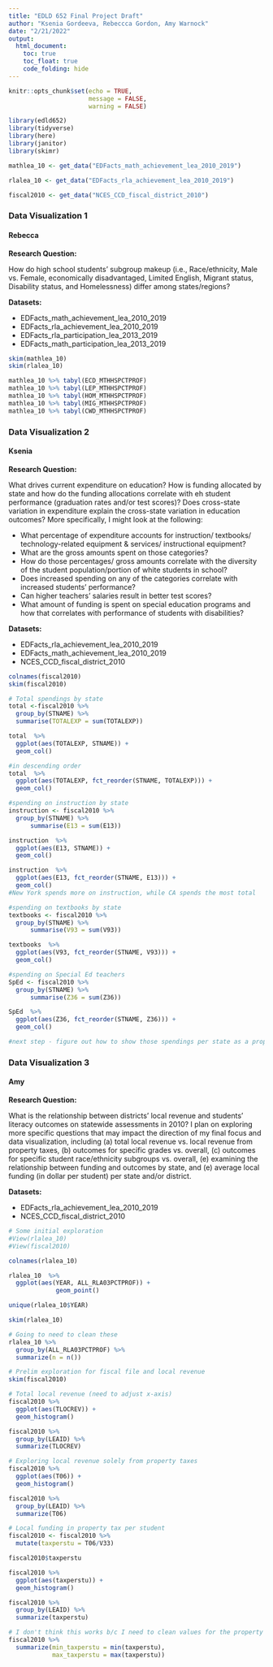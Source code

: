 ```yaml
---
title: "EDLD 652 Final Project Draft"
author: "Ksenia Gordeeva, Rebeccca Gordon, Amy Warnock"
date: "2/21/2022"
output:
  html_document:
    toc: true
    toc_float: true
    code_folding: hide
---
```


```r
knitr::opts_chunk$set(echo = TRUE,
                      message = FALSE,
                      warning = FALSE)

library(edld652)
library(tidyverse)
library(here)
library(janitor)
library(skimr)
```

```r
mathlea_10 <- get_data("EDFacts_math_achievement_lea_2010_2019")

rlalea_10 <- get_data("EDFacts_rla_achievement_lea_2010_2019")

fiscal2010 <- get_data("NCES_CCD_fiscal_district_2010")
```

### Data Visualization 1 
#### Rebecca
**Research Question:** 

How do high school students’ subgroup makeup (i.e., Race/ethnicity, Male vs. Female, economically disadvantaged, Limited English, Migrant status, Disability status, and Homelessness) differ among states/regions? 

**Datasets:** 

- EDFacts_math_achievement_lea_2010_2019 
- EDFacts_rla_achievement_lea_2010_2019 
- EDFacts_rla_participation_lea_2013_2019 
- EDFacts_math_participation_lea_2013_2019           

```r

skim(mathlea_10)
skim(rlalea_10)

mathlea_10 %>% tabyl(ECD_MTHHSPCTPROF)
mathlea_10 %>% tabyl(LEP_MTHHSPCTPROF)
mathlea_10 %>% tabyl(HOM_MTHHSPCTPROF)
mathlea_10 %>% tabyl(MIG_MTHHSPCTPROF)
mathlea_10 %>% tabyl(CWD_MTHHSPCTPROF)

```

### Data Visualization 2 
#### Ksenia
**Research Question:** 

What drives current expenditure on education? How is funding allocated by state and how do the funding allocations correlate with eh student performance (graduation rates and/or test scores)? Does cross-state variation in expenditure explain the cross-state variation in education outcomes? More specifically, I might look at the following:

- What percentage of expenditure accounts for instruction/ textbooks/ technology-related equipment & services/ instructional equipment?
- What are the gross amounts spent on those categories?
- How do those percentages/ gross amounts correlate with the diversity of the student population/portion of white students in school?
- Does increased spending on any of the categories correlate with increased students’ performance?  
- Can higher teachers’ salaries result in better test scores?
- What amount of funding is spent on special education programs and how that correlates with performance of students with disabilities? 

**Datasets:**   

- EDFacts_rla_achievement_lea_2010_2019  
- EDFacts_math_achievement_lea_2010_2019  
- NCES_CCD_fiscal_district_2010

```r
colnames(fiscal2010)
skim(fiscal2010)

# Total spendings by state
total <-fiscal2010 %>% 
  group_by(STNAME) %>%
  summarise(TOTALEXP = sum(TOTALEXP))

total  %>%
  ggplot(aes(TOTALEXP, STNAME)) +
  geom_col()

#in descending order
total  %>%
  ggplot(aes(TOTALEXP, fct_reorder(STNAME, TOTALEXP))) +
  geom_col() 

#spending on instruction by state 
instruction <- fiscal2010 %>%
  group_by(STNAME) %>%
      summarise(E13 = sum(E13))

instruction  %>%
  ggplot(aes(E13, STNAME)) +
  geom_col()

instruction  %>%
  ggplot(aes(E13, fct_reorder(STNAME, E13))) +
  geom_col()
#New York spends more on instruction, while CA spends the most total

#spending on textbooks by state 
textbooks <- fiscal2010 %>%
  group_by(STNAME) %>%
      summarise(V93 = sum(V93))

textbooks  %>%
  ggplot(aes(V93, fct_reorder(STNAME, V93))) +
  geom_col()

#spending on Special Ed teachers
SpEd <- fiscal2010 %>%
  group_by(STNAME) %>%
      summarise(Z36 = sum(Z36))

SpEd  %>%
  ggplot(aes(Z36, fct_reorder(STNAME, Z36))) +
  geom_col()

#next step - figure out how to show those spendings per state as a proportion of the total spending if that state
```

### Data Visualization 3 
#### Amy
**Research Question:** 

What is the relationship between districts’ local revenue and students’ literacy outcomes on statewide assessments in 2010? I plan on exploring more specific questions that may impact the direction of my final focus and data visualization, including (a) total local revenue vs. local revenue from property taxes, (b) outcomes for specific grades vs. overall, (c) outcomes for specific student race/ethnicity subgroups vs. overall, (e) examining the relationship between funding and outcomes by state, and (e) average local funding (in dollar per student) per state and/or district.  

**Datasets:**  

- EDFacts_rla_achievement_lea_2010_2019  
- NCES_CCD_fiscal_district_2010 

```r

# Some initial exploration
#View(rlalea_10)
#View(fiscal2010)

colnames(rlalea_10)

rlalea_10  %>% 
  ggplot(aes(YEAR, ALL_RLA03PCTPROF)) +
             geom_point()

unique(rlalea_10$YEAR)

skim(rlalea_10)

# Going to need to clean these 
rlalea_10 %>%
  group_by(ALL_RLA03PCTPROF) %>% 
  summarize(n = n())

# Prelim exploration for fiscal file and local revenue
skim(fiscal2010)

# Total local revenue (need to adjust x-axis)
fiscal2010 %>% 
  ggplot(aes(TLOCREV)) +
  geom_histogram()

fiscal2010 %>%
  group_by(LEAID) %>% 
  summarize(TLOCREV) 

# Exploring local revenue solely from property taxes
fiscal2010 %>% 
  ggplot(aes(T06)) +
  geom_histogram()

fiscal2010 %>%
  group_by(LEAID) %>% 
  summarize(T06) 

# Local funding in property tax per student
fiscal2010 <- fiscal2010 %>% 
  mutate(taxperstu = T06/V33)

fiscal2010$taxperstu

fiscal2010 %>% 
  ggplot(aes(taxperstu)) +
  geom_histogram()

fiscal2010 %>%
  group_by(LEAID) %>% 
  summarize(taxperstu)

# I don't think this works b/c I need to clean values for the property tax variable before calculating tax per student
fiscal2010 %>%
  summarize(min_taxperstu = min(taxperstu),
            max_taxperstu = max(taxperstu)) 

```
